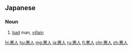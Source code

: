 {{also|恶人|惡人}}
==Japanese==
{{ja-kanjitab|あく|にん|yomi=o}}

===Noun===
{{ja-noun|あくにん|kyu=惡人}}

# [[bad]] man, [[villain]]

[[hi:悪人]]
[[hu:悪人]]
[[mg:悪人]]
[[ja:悪人]]
[[ru:悪人]]
[[fi:悪人]]
[[chr:悪人]]
[[zh:悪人]]